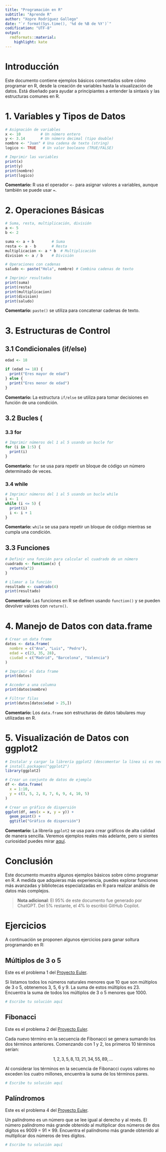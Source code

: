 ```yaml
---
title: "Programación en R"
subtitle: "Aprende R"
author: "Xopre Rodríguez Gallego"
date: "`r format(Sys.time(), '%d de %B de %Y')`"
codification: "UTF-8"
output:
  rmdformats::material:
    highlight: kate
---
```


# Introducción

Este documento contiene ejemplos básicos comentados sobre cómo programar en R, desde la creación de variables hasta la visualización de datos. Está diseñado para ayudar a principiantes a entender la sintaxis y las estructuras comunes en R.

# 1. Variables y Tipos de Datos

```r
# Asignación de variables
x <- 10         # Un número entero
y <- 3.14       # Un número decimal (tipo double)
nombre <- "Juan" # Una cadena de texto (string)
logico <- TRUE   # Un valor booleano (TRUE/FALSE)

# Imprimir las variables
print(x)
print(y)
print(nombre)
print(logico)
```

**Comentario:** R usa el operador `<-` para asignar valores a variables, aunque también se puede usar `=`.

# 2. Operaciones Básicas

```r
# Suma, resta, multiplicación, división
a <- 5
b <- 2

suma <- a + b        # Suma
resta <- a - b       # Resta
multiplicacion <- a * b  # Multiplicación
division <- a / b    # División

# Operaciones con cadenas
saludo <- paste("Hola", nombre) # Combina cadenas de texto

# Imprimir resultados
print(suma)
print(resta)
print(multiplicacion)
print(division)
print(saludo)
```

**Comentario:** `paste()` se utiliza para concatenar cadenas de texto.

# 3. Estructuras de Control

## 3.1 Condicionales (if/else)

```r
edad <- 18

if (edad >= 18) {
  print("Eres mayor de edad")
} else {
  print("Eres menor de edad")
}
```

**Comentario:** La estructura `if/else` se utiliza para tomar decisiones en función de una condición.

## 3.2 Bucles (

### 3.3 for

```r
# Imprimir números del 1 al 5 usando un bucle for
for (i in 1:5) {
  print(i)
}
```

**Comentario:** `for` se usa para repetir un bloque de código un número determinado de veces.

### 3.4 while

```r
# Imprimir números del 1 al 5 usando un bucle while
i <- 1
while (i <= 5) {
  print(i)
  i <- i + 1
}
```

**Comentario:** `while` se usa para repetir un bloque de código mientras se cumpla una condición.

## 3.3 Funciones

```r
# Definir una función para calcular el cuadrado de un número
cuadrado <- function(x) {
  return(x^2)
}

# Llamar a la función
resultado <- cuadrado(4)
print(resultado)
```

**Comentario:** Las funciones en R se definen usando `function()` y se pueden devolver valores con `return()`.

# 4. Manejo de Datos con data.frame

```r
# Crear un data frame
datos <- data.frame(
  nombre = c("Ana", "Luis", "Pedro"),
  edad = c(23, 35, 28),
  ciudad = c("Madrid", "Barcelona", "Valencia")
)

# Imprimir el data frame
print(datos)

# Acceder a una columna
print(datos$nombre)

# Filtrar filas
print(datos[datos$edad > 25,])
```

**Comentario:** Los `data.frame` son estructuras de datos tabulares muy utilizadas en R.

# 5. Visualización de Datos con ggplot2

```r
# Instalar y cargar la librería ggplot2 (descomentar la línea si es necesario)
# install.packages("ggplot2")
library(ggplot2)

# Crear un conjunto de datos de ejemplo
df <- data.frame(
  x = 1:10,
  y = c(3, 5, 2, 8, 7, 6, 9, 4, 10, 5)
)

# Crear un gráfico de dispersión
ggplot(df, aes(x = x, y = y)) +
  geom_point() +
  ggtitle("Gráfico de dispersión")
```

**Comentario:** La librería `ggplot2` se usa para crear gráficos de alta calidad de manera sencilla. Veremos ejemplos reales más adelante, pero si sientes curiosidad puedes mirar [aquí](https://r-graph-gallery.com/ggplot2-package.html).

# Conclusión

Este documento muestra algunos ejemplos básicos sobre cómo programar en R. A medida que adquieras más experiencia, puedes explorar funciones más avanzadas y bibliotecas especializadas en R para realizar análisis de datos más complejos.

> **Nota adicional**: El 95% de este documento fue generado por ChatGPT. Del 5% restante, el 4% lo escribió GitHub Copilot.

# Ejercicios

A continuación se proponen algunos ejercicios para ganar soltura programando en R:

## Múltiplos de 3 o 5

Este es el problema 1 del [Proyecto Euler](https://projecteuler.net/archives). 

Si listamos todos los números naturales menores que 10 que son múltiplos de 3 o 5, obtenemos 3, 5, 6 y 9. La suma de estos múltiplos es 23. Encuentra la suma de todos los múltiplos de 3 o 5 menores que 1000.

```r
# Escribe tu solución aquí
```

## Fibonacci

Este es el problema 2 del [Proyecto Euler](https://projecteuler.net/archives).

Cada nuevo término en la secuencia de Fibonacci se genera sumando los dos términos anteriores. Comenzando con 1 y 2, los primeros 10 términos serían:

$$1, 2, 3, 5, 8, 13, 21, 34, 55, 89, ...$$

Al considerar los términos en la secuencia de Fibonacci cuyos valores no exceden los cuatro millones, encuentra la suma de los términos pares.

```r
# Escribe tu solución aquí
```

## Palíndromos

Este es el problema 4 del [Proyecto Euler](https://projecteuler.net/archives).

Un palíndromo es un número que se lee igual al derecho y al revés. El número palíndromo más grande obtenido al multiplicar dos números de dos dígitos es 9009 = 91 × 99. Encuentra el palíndromo más grande obtenido al multiplicar dos números de tres dígitos.

```r
# Escribe tu solución aquí
```

